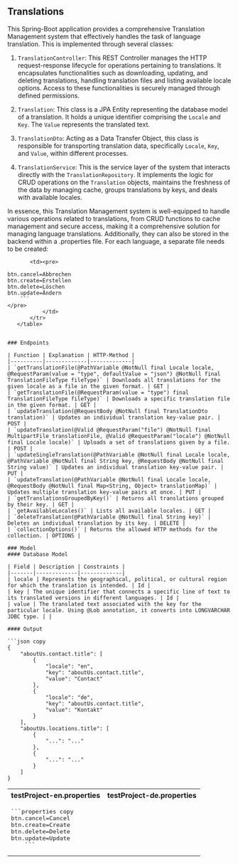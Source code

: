 ## Translations

This Spring-Boot application provides a comprehensive Translation Management system that effectively handles the task of language translation. This is implemented through several classes:

1. `TranslationController`: This REST Controller manages the HTTP request-response lifecycle for operations pertaining to translations. It encapsulates functionalities such as downloading, updating, and deleting translations, handling translation files and listing available locale options. Access to these functionalities is securely managed through defined permissions.

2. `Translation`: This class is a JPA Entity representing the database model of a translation. It holds a unique identifier comprising the `Locale` and `Key`. The `Value` represents the translated text.

3. `TranslationDto`: Acting as a Data Transfer Object, this class is responsible for transporting translation data, specifically `Locale`, `Key`, and `Value`, within different processes.

4. `TranslationService`: This is the service layer of the system that interacts directly with the `TranslationRepository`. It implements the logic for CRUD operations on the `Translation` objects, maintains the freshness of the data by managing cache, groups translations by keys, and deals with available locales.

In essence, this Translation Management system is well-equipped to handle various operations related to translations, from CRUD functions to cache management and secure access, making it a comprehensive solution for managing language translations.
Additionally, they can also be stored in the backend within a .properties file. For each language, a separate file needs to be created:

<table>
        <tr>
            <th>testProject-en.properties</th>
            <th>testProject-de.properties</th>
        </tr>
    <tr>
        <td><pre>
```properties copy
btn.cancel=Cancel
btn.create=Create
btn.delete=Delete
btn.update=Update
    ```
</pre>
        </td>

           <td><pre>

````properties copy
btn.cancel=Abbrechen
btn.create=Erstellen
btn.delete=Löschen
btn.update=Ändern
    ```
</pre>
           </td>
       </tr>
   </table>


### Endpoints

| Function | Explanation | HTTP-Method |
|----------|-------------|-------------|
| `getTranslationFile(@PathVariable @NotNull final Locale locale, @RequestParam(value = "type", defaultValue = "json") @NotNull final TranslationFileType fileType)` | Downloads all translations for the given locale as a file in the given format. | GET |
| `getTranslationFile(@RequestParam(value = "type") final TranslationFileType fileType)` | Downloads a specific translation file in the given format. | GET |
| `updateTranslation(@RequestBody @NotNull final TranslationDto translation)` | Updates an individual translation key-value pair. | POST |
| `updateTranslation(@Valid @RequestParam("file") @NotNull final MultipartFile translationFile, @Valid @RequestParam("locale") @NotNull final Locale locale)` | Uploads a set of translations given by a file. | POST |
| `updateSingleTranslation(@PathVariable @NotNull final Locale locale, @PathVariable @NotNull final String key, @RequestBody @NotNull final String value)` | Updates an individual translation key-value pair. | PUT |
| `updateTranslation(@PathVariable @NotNull final Locale locale, @RequestBody @NotNull final Map<String, Object> translationMap)` | Updates multiple translation key-value pairs at once. | PUT |
| `getTranslationsGroupedByKey()` | Returns all translations grouped by their key. | GET |
| `getAvailableLocales()` | Lists all available locales. | GET |
| `deleteTranslation(@PathVariable @NotNull final String key)` | Deletes an individual translation by its key. | DELETE |
| `collectionOptions()` | Returns the allowed HTTP methods for the collection. | OPTIONS |

### Model
#### Database Model

| Field | Description | Constraints |
|-------|-------------|-------------|
| locale | Represents the geographical, political, or cultural region for which the translation is intended. | Id |
| key | The unique identifier that connects a specific line of text to its translated versions in different languages. | Id |
| value | The translated text associated with the key for the particular locale. Using @Lob annotation, it converts into LONGVARCHAR JDBC type. | |

#### Output

```json copy
{
    "aboutUs.contact.title": [
        {
            "locale": "en",
            "key": "aboutUs.contact.title",
            "value": "Contact"
        },
        {
            "locale": "de",
            "key": "aboutUs.contact.title",
            "value": "Kontakt"
        }
    ],
    "aboutUs.locations.title": [
        {
            "...": "..."
        },
        {
            "...": "..."
        }
    ]
}
````
